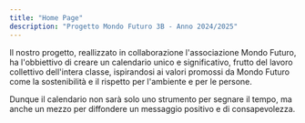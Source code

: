 ```yaml
---
title: "Home Page"
description: "Progetto Mondo Futuro 3B - Anno 2024/2025"
---
```


Il nostro progetto, reallizzato in collaborazione l'associazione Mondo Futuro, ha l'obbiettivo di creare un calendario unico e significativo, frutto del lavoro collettivo dell'intera classe, ispirandosi ai valori promossi da Mondo Futuro come la sostenibilità e il rispetto per l'ambiente e per le persone.

Dunque il calendario non sarà solo uno strumento per segnare il tempo, ma anche un mezzo per diffondere un messaggio positivo e di consapevolezza.

<CardGroup cols="2">
  <Card title="GENNAIO " icon="snowman" href="https://mondofuturo3b.cloud/mesi/gennaio/snowday">
    
  </Card>
  <Card title="FEBBRAIO " icon="mountain-sun" href="https://mondofuturo3b.cloud/mesi/febbraio/febbraio">
    
  </Card>
</CardGroup>

<CardGroup cols="2">
  <Card title="MARZO" icon="recycle" href="https://mondofuturo3b.cloud/mesi/marzo/marzo">
    
  </Card>
  <Card title="APRILE" icon="flower-tulip" href="https://mondofuturo3b.cloud/mesi/aprile/aprile">
    
  </Card>
  <Card title="MAGGIO" icon="screwdriver-wrench" href="https://mintlify.com/docs/content/components/accordions">
    
  </Card>
  <Card title="GIUGNO" icon="stars" href="https://mintlify.com/customers">
    
  </Card>
</CardGroup>

<CardGroup cols="2">
  <Card title="LUGLIO" icon="sparkles">
    
  </Card>
  <Card title="AGOSTO" icon="sparkles">
    
  </Card>
</CardGroup>

<CardGroup cols="2">
  <Card title="SETTEMBRE" icon="sparkles">
    
  </Card>
  <Card title="OTTOBRE" icon="sparkles">
    
  </Card>
</CardGroup>

<CardGroup cols="2">
  <Card title="NOVEMBRE " icon="sparkles">
    
  </Card>
  <Card title="DICEMBRE" icon="sparkles">
    
  </Card>
</CardGroup>
